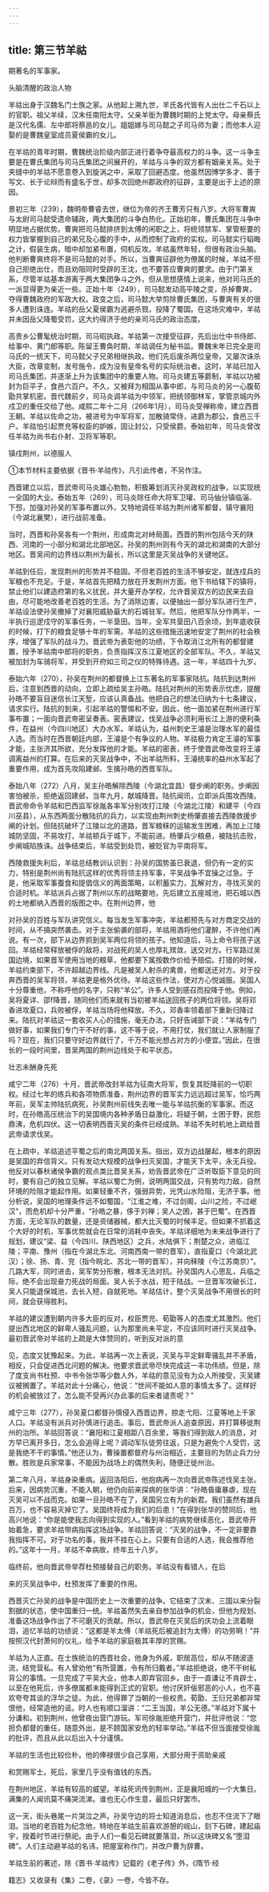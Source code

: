 ```yaml
---
---
---
```

title: 第三节羊祜
---



期著名的军事家。

头脑清醒的政治人物

羊祜出身于汉魏名门士族之家。从他起上溯九世，羊氏各代皆有人出仕二千石以上的官职。祖父羊续，汉末任南阳太守。父亲羊衜为曹魏时期的上党太守。母亲蔡氏是汉代名儒、左中郎将蔡邕的女儿。姐姐嫁与司马懿之子司马师为妻；而他本人迎娶的是曹魏皇室成员夏侯霸的女儿。

在羊祜的青年时期，曹魏统治阶级内部正进行着争夺最高权力的斗争。这一斗争主要是在曹氏集团与司马氏集团之间展开的，羊祜与斗争的双方都有姻亲关系。处于夹缝中的羊祜不愿意卷入到旋涡之中，采取了回避态度。他虽然因博学多才、善于写文、长于论辩而有盛名于世，却多次回绝州郡政府的征辟，主要是出于上述的原因。

景初三年（239），魏明帝曹睿去世，继位为帝的齐王曹芳只有八岁。大将军曹爽与太尉司马懿受遗命辅政，两大集团的斗争白热化。正始初年，曹氏集团在斗争中明显地占据优势。曹爽把司马懿排挤到太傅的闲职之上，将统领禁军、掌管枢要的权力皆掌握到自己的弟兄及心腹的手中，从而控制了政府的实权。司马懿实行韬晦之计，假装生病，暗中却加紧布置，伺机反攻。羊祜虽然年轻，但很有政治头脑。他判断曹爽终将不是司马懿的对手。所以，当曹爽征辟他为僚属的时候，羊祜不但自己拒绝出仕，而且劝阻同时受辟的王沈，也不要答应曹爽的要求。由于门第关系，尽管羊祜基本游离于两大集团争斗之外，但从思想感情上说来，他对司马氏的一派显得更为亲近一些。正始十年（249），司马懿发动高平陵之变，杀掉曹爽，夺得曹魏政府的军政大权。政变之后，司马懿大举剪除曹氏集团，与曹爽有关的很多人遭到诛连。羊祜的岳父夏侯霸为逃避杀戮，投降了蜀国。在这场灾难中，羊祜并未因岳父降蜀受罚，这大约得济于他的亲司马氏的政治态度。

高贵乡公曹髦统治时期，司马昭执政。羊祜第一次接受征辟，先后出仕中书侍郎、给事中、黄门郎等职。陈留王曹奂时期，羊祜调任为秘书监。曹魏末年已完全是司马氏的一统天下，司马懿父子兄弟相继执政。他们先后废杀两位皇帝，又屡次诛杀大臣，改章变制，发号施令，成为没有皇帝名号的实际统治者。这时，羊祜已加入司马氏集团，并逐渐上升为该集团中的重要人物。司马炎建五等爵制，羊祜以功被封为巨平子，食邑六百户。不久，又被拜为相国从事中郎，与司马炎的另一心腹荀勖共掌机密。晋代魏前夕，司马炎调羊祜为中领军，把统领御林军，掌管京城内外戍卫的重任交给了他。咸熙二年十二月（266年1月），司马炎受禅称帝，建立西晋王朝。羊祜以佐命之功，被进号为中军将军，加散骑常侍，进爵为郡公，食邑三千户。羊祜怕引起贾充等权臣的妒嫉，固让封公，只受侯爵。泰始初年，司马炎曾改任羊祜为尚书右仆射、卫将军等职。

镇戍荆州，以德服人

①本节材料主要依据《晋书·羊祜传》，凡引此传者，不另作注。

西晋建立以后，晋武帝司马炎雄心勃勃，积极筹划消灭孙吴政权的战争，以实现统一全国的大业。泰始五年（269），司马炎除任命大将军卫瓘、司马伷分镇临淄、下邳，加强对孙吴的军事布置以外，又特地调任羊祜为荆州诸军都督，镇守襄阳（今湖北襄樊），进行战前准备。

当时，西晋和孙吴各有一个荆州，形成南北对峙局面。西晋的荆州包括今天的陕西、河南的一小部分和湖北北部地区。孙吴的荆州则有今天的湖北和湖南的大部分地区。晋吴间的边界线以荆州为最长，所以这里是灭吴战争的关键地区。

羊祜到任后，发现荆州的形势并不稳固。不但老百姓的生活不够安定，就连戍兵的军粮也不充足。于是，羊祜首先把精力放在开发荆州方面。他下书给辖下的镇将，禁止他们以建造府第的名义扰民，并大量开办学校，允许晋吴双方的边民来去自由，尽可能地改善老百姓的生活。为了消除边害，以便抽出一部分军队进行生产，羊祜设法使孙吴撤掉了对襄阳威胁最大的石城驻军。然后，他把军队分作两半，一半执行巡逻戍守的军事任务，一半垦田。当年，全军共垦田八百余顷，到年底收获的时候，打下的粮食足够十年的军需。羊祜的这些措施迅速地安定了荆州的社会秩序，增强了军队的战斗力。晋武帝为表彰他的功绩，下令取消江北所有的都督建置，授予羊祜南中郎将的职务，负责指挥汉东江夏地区的全部军队。不久，羊祜又被加封为车骑将军，并受到开府如三司之仪的特殊待遇。这一年，羊祜四十九岁。

泰始六年（270），孙吴在荆州的都督换上江东著名的军事家陆抗。陆抗到达荆州后，注意到西晋的动向，立即上疏给吴主孙皓。陆抗对荆州的形势表示忧虑，提醒孙皓不要盲目迷信长江天堑，应该认真备战。他把自己的想法归纳为十七条建议，请求实行。陆抗的到来，引起羊祜的警惕和不安。因此，他一面加紧在荆州进行军事布置；一面向晋武帝密呈奏表。密表建议，伐吴战争必须利用长江上游的便利条件，在益州（今四川地区）大办水军。羊祜认为，益州刺史王濬是治理水军的最佳人选。而当时在西晋朝廷内部，王濬是个有争议的人物。羊祜极力肯定王濬的军事才能，主张济其所欲，充分发挥他的才能。羊祜的密表，终于使晋武帝改变将王濬调离益州的打算。在后来的灭吴战争中，不出羊祜所料，王濬统率的益州水军起了重要作用，成为首先攻陷建邺、生擒孙皓的西晋军队。

泰始八年（272）八月，吴主孙皓解除西陵（今湖北宜昌）督步阐的职务。步阐因害怕被杀，拒绝返回建邺，当年九月，献城降晋。陆抗闻讯，立即派兵围攻西陵。晋武帝命令羊祜和巴西监军徐胤各率军分别攻打江陵（今湖北江陵）和建平（今四川巫县），从东西两面分散陆抗的兵力，以实现由荆州刺史杨肇直接去西陵救援步阐的计划。但陆抗破坏了江陵以北的道路，晋军粮秣的运输发生困难，再加上江陵城防坚固，不易攻打，羊祜顿兵于城下，不能前进。杨肇兵少粮悬，被陆抗击败，步阐城陷族诛。战争结束后，羊祜受到处罚，被贬官为平南将军。

西陵救援失利后，羊祜总结教训认识到：孙吴的国势虽已衰退，但仍有一定的实力，特别是荆州尚有陆抗这样的优秀将领主持军事，平吴战争不宜操之过急。于是，他采取军事蚕食和提倡信义的两面策略，以积蓄实力，瓦解对方，寻找灭吴的合适时机。羊祜派兵占据了荆州以东的战略要地，先后建立五座城池，把石城以西的土地都纳入西晋的版图之中。在荆州边界，他

对孙吴的百姓与军队讲究信义。每当发生军事冲突，羊祜都预先与对方商定交战的时间，从不搞突然袭击。对于主张偷袭的部将，羊祜用酒将他们灌醉，不许他们再说。有一次，部下从边界抓到吴军两位将领的孩子。他知道后，马上命令将孩子送回。羊祜经常释放被俘的敌将，对战死的吴人也厚礼殡敛，送交对方。行军路过吴国边境，如果晋军使用当地的粮草，他都要下属按数作价给予赔偿。打猎的时候，羊祜约束部下，不许超越边界线。凡是被吴人射杀的禽兽，他都送还对方。对于投奔西晋的吴军将领，羊祜更是格外优待。羊祜这些作法，使对方心悦诚服。吴国人十分尊重他，不称呼他的名字，只称“羊公”。许多人受到感召而投降于他。例如，吴将夏详、邵f降晋，随同他们而来就有当初被羊祜送回孩子的两位将领。吴将邓香进攻夏口，兵败被俘，羊祜当场将他释放。不久，邓香率领着部下重新归降过来。陆抗对羊祜这一套收买人心的措施，毫无办法，只好告诫部下说：“羊祜专门做好事，如果我们专门干不好的事，这不等于说，不用打仗，我们就让人家制服了吗？现在，我们只要守好边界就行了，千万不能光想占对方的小便宜。”因此，在很长的一段时间里，晋吴两国的荆州边线处于和平状态。

壮志未酬身先死

咸宁二年（276）十月，晋武帝改封羊祜为征南大将军，恢复其贬降前的一切职权。经过七年的练兵和各项物质准备，荆州边界的晋军实力远远超过吴军，恰巧两年前，吴军主帅陆抗病死，孙吴荆州前线失去唯一能与羊祜抗衡的军事家。而这时，在孙皓高压统治下的吴国境内各种矛盾日益激化，将疑于朝，士困于野，民怨鼎沸，危机四伏。这一切表明西晋灭吴的条件已经成熟。羊祜不失时机地上疏给晋武帝请求伐吴。

在上疏中，羊祜追述平蜀之后的南北两国关系。指出，双方边战屡起，根本的原因是吴国的弃信背义。只有发动大规模的战争扫灭吴国，才能天下太平，永无兵役。他反对以春秋诸侯争霸的观点类比晋吴关系，劝告晋武帝在广泛听取臣下意见的同时，要有自己的独立见解。羊祜以蜀亡为例，说明两国交战，只有势均力敌，自然环境的险阻才能起作用。如果轻重不齐，强弱异势，光凭山水险阻，无济于事。他分析说，吴国的地理条件远不如蜀国，“江淮之难，不过剑阁，山川之险，不过岷汉”，而危机却十分严重，“孙皓之暴，侈于刘禅；吴人之困，甚于巴蜀”。在西晋方面，无论军队的数量，还是资储器械，都大比灭蜀的时候丰足。但如果不抓着这个大好的时机，军事优势就会在日常的消耗中丧失。羊祜详细地为未来战争进行了规划，建议“梁、益（今四川、陕西地区）之兵，水陆俱下；荆楚之众，进临江陵；平南、豫州（指在今湖北东北、河南西南一带的晋军），直指夏口（今湖北武汉）；徐、扬、青、兖（指今皖北、苏北一带的晋军），并向秣陵（今江苏南京）”。几路大军，同时进击，吴军势分形散，根本无法对抗。孙吴国内人心思乱，兵临之际，绝不会出现奋力死战的局面。吴人长于水战，短于陆战。一旦晋军攻破长江，吴人只能退保城池，去长入短，自就死地。羊祜估计，整个灭吴战争不用很长的时间，就会获得胜利。

羊祜的建议遭到朝内许多大臣的反对，权臣贾充、荀勖等人的态度尤其激烈。他们提出西北地区的鲜卑人骚乱问题，认为那里尚未平定，不应该同时进行灭吴战争。最初晋武帝对羊祜的上疏是大体赞同的，听到反对派的意

见，态度又犹豫起来。为此，羊祜再一次上表说，灭吴与平定鲜卑骚乱并不矛盾，相反，只会促进西北问题的解决。他要求晋武帝尽快完成这一丰功伟绩。但是，除了度支尚书杜预、中书令张华等少数人外，羊祜的意见没有为众人所接受，灭吴建议被搁置了。羊祜对此十分痛心，他说：“世间不能如人意的事情太多了。这样好的机会被放过了，怎么能不受再兴办此事的后来者谴责呢？”

咸宁三年（277），孙吴夏口都督孙慎侵入西晋边界，掠走弋阳、江夏等地上千家人口。羊祜没有派兵对孙慎进行追击。事后，晋武帝派人追查原因，并打算移徙荆州的治所。羊祜回答说：“襄阳和江夏相距八百余里，等我们得到敌人的消息，对方早已离开多日，怎么会追得上呢？调动军队徒劳往返，只是为避免个人受罚，这是我绝不干的事情。”他还认为，曹操置都督府与州治相近，主要目的为防止兵力分散。胜败是兵家常事，不能因为战场上的偶然失利，随便迁徙州治。

第二年八月，羊祜身染重病。返回洛阳后，他抱病再一次向晋武帝陈述伐吴主张。后来，因病势沉重，不能入朝，他仍向前来探病的张华讲：“孙皓昏庸暴虐，现在灭吴可以不战而克。如果一旦孙皓不在了，吴国另立有为的新君。我们虽然有雄兵百万，也不容易灭掉它了。吴国终将成为我们的后患！”在得到张华的赞同后，他高兴地说：“你是能使我志向得到实现的人。”看到羊祜的病势继续恶化，晋武帝开始着急，要求羊祜带病指挥这场战争。羊祜回答说：“灭吴的战争，不一定非要靠我指挥不可。对于功名的事，我并不挂在心上。只要有合适的人选，我会推荐他的。”这年十一月，羊祜不幸病故，终年五十八岁。

临终前，他向晋武帝举荐杜预接替自己的职务。羊祜没有看错人，在后

来的灭吴战争中，杜预发挥了重要的作用。

西晋灭亡孙吴的战争是中国历史上一次重要的战争。它结束了汉末、三国以来分裂割据的状态，使中国重归一统。羊祜虽然失去亲自参加战争的机会，但他为规划、准备这场战争作出了不可磨灭的贡献。所以，晋武帝在灭吴后的庆功会上流着眼泪，追忆羊祜的功绩说：“这都是羊太傅（羊祜死后被追封为太傅）的功劳啊！”并按照汉代封萧何的仪礼，给予羊祜的家庭极其丰厚的赏赐。

羊祜为人正直。在士族统治的西晋社会，他身为外戚，职居高位，却从不随波逐流，结党营私。有人曾劝他“有所营置，令有所归戴者。”羊祜拒绝说，绝不干树私背公的事情。一旦完成了平吴大业，他本人即弃官回乡。由于一直谦让不肯辟士，以至在他死后，许多僚属都未能得到正式的官职。他讨厌奸佞邪恶的小人，也不喜欢夸夸其谈的浮华之徒。为此，他得罪了当朝的一些权贵。荀勖、王衍兄弟都非常恨他，经常造他的谣。时人也有顺口溜讲：“二王当国，羊公无德。”羊祜对下属十分谦和。初到荆州，他曾夜出营门游玩。军司徐胤拒绝开营门，并批评他说：“您担负都督的重任，随意外出，是不顾国家安危的轻率举动。”羊祜不但当面接受徐胤的批评，而且从此以后出入十分谨慎。

羊祜的生活也比较俭朴。他的俸禄很少自己享用，大部分用于资助亲戚

和赏赐军士。死后，家里几乎没有值钱的东西。

在荆州地区，羊祜有较高的威望。羊祜死讯传到荆州，正是襄阳城的一个大集日。满集的人闻讯莫不痛哭流涕。谁也无心作生意，最后只好罢市。

这一天，街头巷尾一片哭泣之声。孙吴守边的将士知道消息后，也忍不住流下了眼泪。当地的老百姓为纪念他，特地在羊祜生前喜欢游憩的岘山，刻下石碑，建起庙宇，按着时节进行祭祀。由于人们一看见石碑就要落泪，所以这块碑又名“堕泪碑”。人们主动避羊祜的名讳，把屋室称作门，并改户曹为辞曹。

羊祜生前的著述，除《晋书·羊祜传》记载的《老子传》外，《隋节·经

籍志》又收录有《集》二卷，《录》一卷，今皆不存。